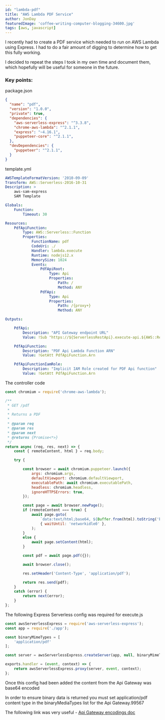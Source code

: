 ```yaml
---
id: "lambda-pdf"
title: "AWS Lambda PDF Service"
author: JonDay
featuredImage: 'coffee-writing-computer-blogging-34600.jpg'
tags: [aws, javascript]
---
```


I recently had to create a PDF service which needed to run on AWS Lambda using Express. I had to do a fair amount of digging to determine how to get this fully working.

I decided to repeat the steps I took in my own time and document them, which hopefully will be useful for someone in the future.

### Key points:

package.json

```json
{
  "name": "pdf",
  "version": "1.0.0",
  "private": true,
  "dependencies": {
    "aws-serverless-express": "^3.3.8",
    "chrome-aws-lambda": "^2.1.1",
    "express": "~4.16.1",
    "puppeteer-core": "^2.1.1",
  },
  "devDependencies": {
    "puppeteer": "^2.1.1",
  }
}

```

template.yml

```yml
AWSTemplateFormatVersion: '2010-09-09'
Transform: AWS::Serverless-2016-10-31
Description: >
    aws-sam-express
    SAM Template

Globals:
    Function:
        Timeout: 30

Resources:
    PdfApiFunction:
        Type: AWS::Serverless::Function
        Properties:
            FunctionName: pdf
            CodeUri: ./
            Handler: lambda.execute
            Runtime: nodejs12.x
            MemorySize: 1024
            Events:
                PdfApiRoot:
                    Type: Api
                    Properties:
                        Path: /
                        Method: ANY
                PdfApi:
                    Type: Api
                    Properties:
                        Path: /{proxy+}
                        Method: ANY

Outputs:

    PdfApi:
        Description: "API Gateway endpoint URL"
        Value: !Sub "https://${ServerlessRestApi}.execute-api.${AWS::Region}.amazonaws.com/api"

    PdfApiFunction:
        Description: "PDF Api Lambda Function ARN"
        Value: !GetAtt PdfApiFunction.Arn

    PdfApiFunctionIamRole:
        Description: "Implicit IAM Role created for PDF Api function"
        Value: !GetAtt PdfApiFunction.Arn
```

The controller code

```javascript
const chromium = require('chrome-aws-lambda');

/**
 * GET /pdf
 *
 * Returns a PDF
 *
 * @param req
 * @param res
 * @param next
 * @returns {Promise<*>}
 */
return async (req, res, next) => {
    const { remoteContent, html } = req.body;

    try {

        const browser = await chromium.puppeteer.launch({
            args: chromium.args,
            defaultViewport: chromium.defaultViewport,
            executablePath: await chromium.executablePath,
            headless: chromium.headless,
            ignoreHTTPSErrors: true,
        });

        const page = await browser.newPage();
        if (remoteContent === true) {
            await page.goto(
                `data:text/html;base64, ${Buffer.from(html).toString('base64')}`,
                { waitUntil: 'networkidle0' },
            );
        }
        else {
            await page.setContent(html);
        }

        const pdf = await page.pdf({});

        await browser.close();

        res.setHeader('Content-Type', 'application/pdf');

        return res.send(pdf);
    }
    catch (error) {
        return next(error);
    }
};
```

The following Express Serverless config was required for execute.js

```javascript
const awsServerlessExpress = require('aws-serverless-express');
const app = require('./app');

const binaryMimeTypes = [
    'application/pdf'
];

const server = awsServerlessExpress.createServer(app, null, binaryMimeTypes);

exports.handler = (event, context) => {
    return awsServerlessExpress.proxy(server, event, context);
};
```

Once this config had been added the content from the Api Gateway was base64 encoded

In order to ensure binary data is returned you must set application/pdf content type in the binaryMediaTypes list for the Api Gateway.99567

The following link was very useful - <a href="https://docs.aws.amazon.com/apigateway/latest/developerguide/api-gateway-payload-encodings-workflow.html" target="_blank">Api Gateway encodings doc</a>




